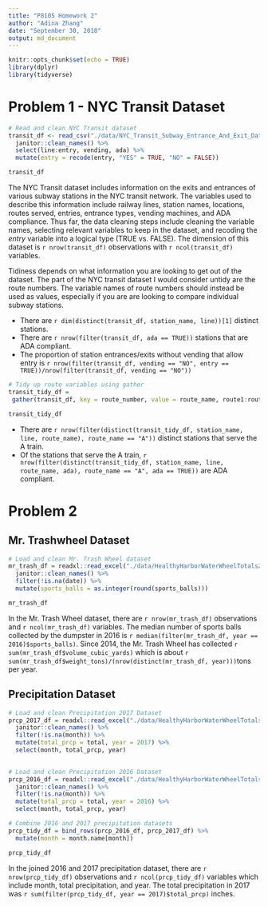 ```yaml
---
title: "P8105 Homework 2"
author: "Adina Zhang"
date: "September 30, 2018"
output: md_document
---
```


```r
knitr::opts_chunk$set(echo = TRUE)
library(dplyr)
library(tidyverse)
```

# Problem 1 - NYC Transit Dataset

```r
# Read and clean NYC Transit dataset
transit_df <- read_csv("./data/NYC_Transit_Subway_Entrance_And_Exit_Data.csv") %>% 
  janitor::clean_names() %>% 
  select(line:entry, vending, ada) %>% 
  mutate(entry = recode(entry, "YES" = TRUE, "NO" = FALSE))

transit_df
```

The NYC Transit dataset includes information on the exits and entrances of various subway stations in the NYC transit network. The variables used to describe this information include railway lines, station names, locations, routes served, entries, entrance types, vending machines, and ADA compliance. Thus far, the data cleaning steps include cleaning the variable names, selecting relevant variables to keep in the dataset, and recoding the *entry* variable into a logical type (TRUE vs. FALSE). The dimension of this dataset is `r nrow(transit_df)` observations with `r ncol(transit_df)` variables.  
  
Tidiness depends on what information you are looking to get out of the dataset. The part of the NYC transit dataset I would consider untidy are the route numbers. The variable names of route numbers should instead be used as values, especially if you are are looking to compare individual subway stations. 

* There are `r dim(distinct(transit_df, station_name, line))[1]` distinct stations.  
* There are `r nrow(filter(transit_df, ada == TRUE))` stations that are ADA compliant.  
* The proportion of station entrances/exits without vending that allow entry is `r nrow(filter(transit_df, vending == "NO", entry == TRUE))/nrow(filter(transit_df, vending == "NO"))`

```r
# Tidy up route variables using gather
transit_tidy_df = 
 gather(transit_df, key = route_number, value = route_name, route1:route11)

transit_tidy_df
```

* There are `r nrow(filter(distinct(transit_tidy_df, station_name, line, route_name), route_name == "A"))` distinct stations that serve the A train.
* Of the stations that serve the A train, `r nrow(filter(distinct(transit_tidy_df, station_name, line, route_name, ada), route_name == "A", ada == TRUE))` are ADA compliant.  

# Problem 2

## Mr. Trashwheel Dataset

```r
# Load and clean Mr. Trash Wheel dataset
mr_trash_df = readxl::read_excel("./data/HealthyHarborWaterWheelTotals2018-7-28.xlsx", range = cellranger::cell_cols("A:N")) %>% 
  janitor::clean_names() %>% 
  filter(!is.na(date)) %>% 
  mutate(sports_balls = as.integer(round(sports_balls)))

mr_trash_df
```

In the Mr. Trash Wheel dataset, there are `r nrow(mr_trash_df)` observations and `r ncol(mr_trash_df)` variables. The median number of sports balls collected by the dumpster in 2016 is `r median(filter(mr_trash_df, year == 2016)$sports_balls)`. Since 2014, the Mr. Trash Wheel has collected `r sum(mr_trash_df$volume_cubic_yards)` which is about `r sum(mr_trash_df$weight_tons)/(nrow(distinct(mr_trash_df, year)))`tons per year.

## Precipitation Dataset

```r
# Load and clean Precipitation 2017 Dataset
prcp_2017_df = readxl::read_excel("./data/HealthyHarborWaterWheelTotals2018-7-28.xlsx", sheet = "2017 Precipitation", skip = 1) %>% 
  janitor::clean_names() %>% 
  filter(!is.na(month)) %>% 
  mutate(total_prcp = total, year = 2017) %>% 
  select(month, total_prcp, year)
  

# Load and clean Precipitation 2016 Dataset
prcp_2016_df = readxl::read_excel("./data/HealthyHarborWaterWheelTotals2018-7-28.xlsx", sheet = "2016 Precipitation", skip = 1) %>% 
  janitor::clean_names() %>% 
  filter(!is.na(month)) %>% 
  mutate(total_prcp = total, year = 2016) %>% 
  select(month, total_prcp, year)

# Combine 2016 and 2017 precipitation datasets
prcp_tidy_df = bind_rows(prcp_2016_df, prcp_2017_df) %>% 
  mutate(month = month.name[month])

prcp_tidy_df
```

In the joined 2016 and 2017 precipitation dataset, there are `r nrow(prcp_tidy_df)` observations and `r ncol(prcp_tidy_df)` variables which include month, total precipitation, and year. The total precipitation in 2017 was `r sum(filter(prcp_tidy_df, year == 2017)$total_prcp)` inches. 
